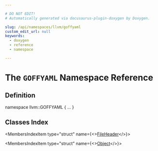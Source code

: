 ```yaml
---

# DO NOT EDIT!
# Automatically generated via docusaurus-plugin-doxygen by Doxygen.

slug: /api/namespaces/llvm/goffyaml
custom_edit_url: null
keywords:
  - doxygen
  - reference
  - namespace

---
```





# The `GOFFYAML` Namespace Reference

<DoxygenPage pluginConfig={pluginConfig}>



## Definition

<CodeBlock>namespace llvm::GOFFYAML &#123; ... &#125;</CodeBlock>

## Classes Index

<MembersIndex>

<MembersIndexItem
  type="struct"
  name={<><a href="/docs/api/structs/llvm/goffyaml/fileheader">FileHeader</a></>}>
</MembersIndexItem>

<MembersIndexItem
  type="struct"
  name={<><a href="/docs/api/structs/llvm/goffyaml/object">Object</a></>}>
</MembersIndexItem>

</MembersIndex>


</DoxygenPage>
